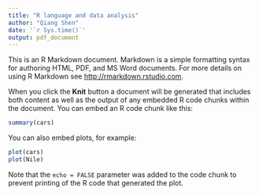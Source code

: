 ```yaml
---
title: "R language and data analysis"
author: "Qiang Shen"
date: '`r Sys.time()`'
output: pdf_document
---
```


This is an R Markdown document. Markdown is a simple formatting syntax for authoring HTML, PDF, and MS Word documents. For more details on using R Markdown see <http://rmarkdown.rstudio.com>.

When you click the **Knit** button a document will be generated that includes both content as well as the output of any embedded R code chunks within the document. You can embed an R code chunk like this:

```r
summary(cars)
```

You can also embed plots, for example:

```r
plot(cars)
plot(Nile)

```

Note that the `echo = FALSE` parameter was added to the code chunk to prevent printing of the R code that generated the plot.
